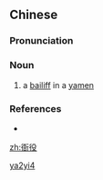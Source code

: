 ==Chinese==
{{zh-forms}}

===Pronunciation===
{{zh-pron
|m=yáyì,tl=y
|cat=n
}}

===Noun===
{{zh-noun}}

# {{lb|zh|archaic}} a [[bailiff]] in a [[yamen]]

===References===
* {{pedialite|衙役|lang=zh}}

[[Category:Mandarin archaic terms|ya2yi4]]

[[zh:衙役]]